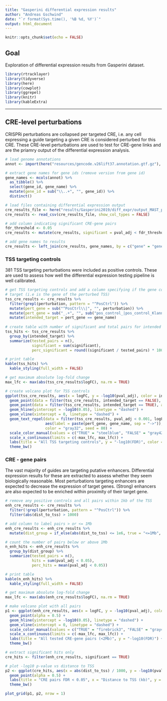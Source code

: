 ```yaml
---
title: "Gasperini differential expression results"
author: "Andreas Gschwind"
date: "`r format(Sys.time(), '%B %d, %Y')`"
output: html_document
---
```


```r
knitr::opts_chunk$set(echo = FALSE)
```

## Goal
Exploration of differential expression results from Gasperini dataset.

```r
library(rtracklayer)
library(tidyverse)
library(here)
library(cowplot)
library(ggrepel)
library(knitr)
library(kableExtra)
```

***

## CRE-level perturbations
CRISPRi perturbations are collapsed per targeted CRE, i.e. any cell expressing a guide targeting a
given CRE is considered perturbed for this CRE. These CRE-level perturbations are used to test for
CRE-gene links and are the priamry output of the differential expression analysis.

```r
# load genome annotations
annot <- import(here("resources/gencode.v26lift37.annotation.gtf.gz"), format = "gtf")

# extract gene names for gene ids (remove version from gene id)
gene_names <- mcols(annot) %>% 
  as_tibble() %>% 
  select(gene_id, gene_name) %>% 
  mutate(gene_id = sub("\\..+", "", gene_id)) %>% 
  distinct()

# load files containing differential expression output
cre_results_file <- here("results/Gasperini2019/diff_expr/output_MAST_perCRE.csv.gz")
cre_results <- read_csv(cre_results_file, show_col_types = FALSE)

# add column indicating significant CRE-gene pairs
fdr_threshold <- 0.05
cre_results <- mutate(cre_results, significant = pval_adj < fdr_threshold)

# add gene names to results
cre_results <- left_join(cre_results, gene_names, by = c("gene" = "gene_id"))
```

### TSS targeting controls
381 TSS targeting perturbations were included as positive controls. These are used to assess how
well the differential expression testing pipeline is well calibrated.

```r
# get TSS targeting controls and add a column specifying if the gene corresponds to the intended 
# target (i.e is the gene of the perturbed TSS)
tss_cre_results <- cre_results %>% 
  filter(grepl(perturbation, pattern = "^PosCtrl")) %>% 
  mutate(pert_gene = sub("^PosCtrl\\|", "", perturbation)) %>% 
  mutate(pert_gene = sub("_.+", "", sub("pos_control_|pos_control_Klannchr1_", "", pert_gene))) %>% 
  mutate(intended_target = pert_gene == gene_name)
  
# create table with number of significant and total pairs for intended and other targets
tss_hits <- tss_cre_results %>% 
  group_by(intended_target) %>% 
  summarize(tested_pairs = n(),
            significant = sum(significant),
            perc_significant = round((significant / tested_pairs) * 100, digits = 1))

# print table
kable(tss_hits) %>% 
  kable_styling(full_width = FALSE)
```

```r
# get maximum absolute log-fold change
max_lfc <- max(abs(tss_cre_results$logFC), na.rm = TRUE)

# create volcano plot for TSS controls
ggplot(tss_cre_results, aes(x = logFC, y = -log10(pval_adj), color = intended_target)) +
  geom_point(data = filter(tss_cre_results, intended_target == FALSE), alpha = 0.5) + 
  geom_point(data = filter(tss_cre_results, intended_target == TRUE), alpha = 0.5) + 
  geom_hline(yintercept = -log10(0.05), linetype = "dashed") + 
  geom_vline(xintercept = 0, linetype = "dashed") +
  geom_text_repel(data = filter(tss_cre_results, pval_adj < 0.001, logFC > 0.3),
                  aes(label = paste(pert_gene, gene_name, sep = "->")),
                  color = "gray32", seed = 80) +
  scale_color_manual(values = c("TRUE" = "steelblue", "FALSE" = "gray42")) +
  scale_x_continuous(limits = c(-max_lfc, max_lfc)) +
  labs(title = "All TSS targeting controls", y = "-log10(FDR)", color = "Intended\ntarget") +
  theme_bw()
```

### CRE - gene pairs
The vast majority of guides are targeting putative enhancers. Differential expression results for
these are extracted to assess whether they seem biologically reasonable. Most perturbations
targeting enhancers are expected to decrease the expression of target genes. (Strong) enhancers are
also expected to be enriched within proximity of their target gene.
```r
# remove any positive controls and all pairs within 1kb of the TSS
enh_cre_results <- cre_results %>% 
  filter(!grepl(perturbation, pattern = "^PosCtrl")) %>% 
  filter(abs(dist_to_tss) > 1000)

# add column to label pairs > or <= 1Mb
enh_cre_results <- enh_cre_results %>% 
  mutate(dist_group = if_else(abs(dist_to_tss) <= 1e6, true = "<=1Mb", false = ">1Mb"))

# count the number of pairs below or above 1Mb
n_enh_hits <- enh_cre_results %>% 
  group_by(dist_group) %>% 
  summarize(tested_pairs = n(),
            hits = sum(pval_adj < 0.05),
            perc_hits = mean(pval_adj < 0.05))

# print table
kable(n_enh_hits) %>% 
  kable_styling(full_width = FALSE)
```

```r
# get maximum absolute log-fold change
max_lfc <- max(abs(enh_cre_results$logFC), na.rm = TRUE)

# make volcano plot with all pairs
p1 <- ggplot(enh_cre_results, aes(x = logFC, y = -log10(pval_adj), color = significant)) +
  geom_point(alpha = 0.5) +
  geom_hline(yintercept = -log10(0.05), linetype = "dashed") + 
  geom_vline(xintercept = 0, linetype = "dashed") +
  scale_color_manual(values = c("TRUE" = "firebrick3", "FALSE" = "gray42")) +
  scale_x_continuous(limits = c(-max_lfc, max_lfc)) +
  labs(title = "All tested CRE-gene pairs (<2Mb)", y = "-log10(FDR)") +
  theme_bw()

# extract significant hits only
cre_hits <- filter(enh_cre_results, significant == TRUE)

# plot -log10 p-value vs distance to TSS
p2 <- ggplot(cre_hits, aes(x = abs(dist_to_tss) / 1000, y = -log10(pval_adj))) +
  geom_point(alpha = 0.5) +
  labs(title = "CRE pairs FDR < 0.05", x = "Distance to TSS (kb)", y = "-log10(FDR)") +
  theme_bw()

plot_grid(p1, p2, nrow = 1)
```
